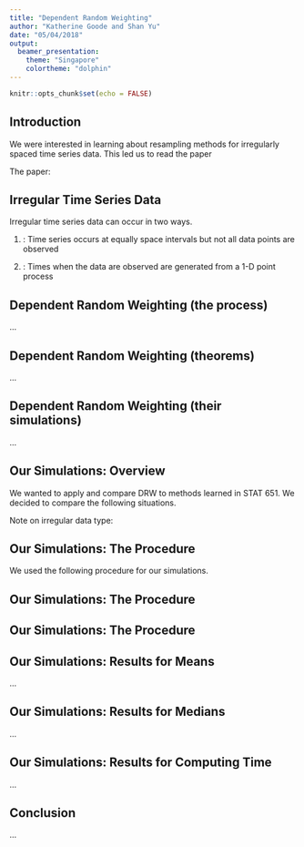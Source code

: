 ```yaml
---
title: "Dependent Random Weighting"
author: "Katherine Goode and Shan Yu"
date: "05/04/2018"
output:
  beamer_presentation:
    theme: "Singapore"
    colortheme: "dolphin"
---
```


```r
knitr::opts_chunk$set(echo = FALSE)
```

## Introduction

We were interested in learning about resampling methods for irregularly spaced time series data. This led us to read the paper

\begin{quote}
"The Dependent Random Weighting" (2015) by Srijan Sengupta, Xiaofeng Shao, and Yingchuan Wang.
\end{quote}

The paper:
\begin{itemize}
\item Introduces a method that assigns random weights to the irregular time series data 
\vspace{0.25cm}
\item Weights are created using a dependence structure that mimics that of the observed data 
\end{itemize}

## Irregular Time Series Data

Irregular time series data can occur in two ways.

\vspace{0.25cm}

(1) \textbf{Missing Values}: Time series occurs at equally space intervals but not all data points are observed

\begin{center}
\includegraphics[height = 0.8cm]{./images/missing}
\end{center}

\vspace{0.25cm}

(2) \textbf{Unequal Intervals}: Times when the data are observed are generated from a 1-D point process

\begin{center}
\includegraphics[height = 0.8cm]{./images/unequal}
\end{center}

## Dependent Random Weighting (the process)
...

## Dependent Random Weighting (theorems)
...

## Dependent Random Weighting (their simulations)
...

## Our Simulations: Overview

We wanted to apply and compare DRW to methods learned in STAT 651. We decided to compare the following situations.

\begin{itemize}
\item \textbf{Methods}: DRW versus MBB
\vspace{0.25cm}
\item \textbf{Data}: MA versus AR time series
\vspace{0.25cm}
\item \textbf{Estimators}: mean versus median
\vspace{0.25cm}
\item \textbf{Bandwidth}: blocksize versus $l$-dependence
\end{itemize}

Note on irregular data type:
\begin{itemize}
\item Paper used unequal time intervals (type 2)
\vspace{0.25cm}
\item We used equal time intervals with missing values (type 1)
\end{itemize}

## Our Simulations: The Procedure

We used the following procedure for our simulations.

\begin{enumerate}
\item \textbf{Generate irregular time series of size $n=400$.}
\vspace{0.25cm}
\begin{enumerate}
\item[(i)] Simulate $y_t$ for $t=1,...,n$ from
\begin{itemize}
\item an MA process with $\mu=0$, $\theta_1=-1$, and $\theta_2=0.7$ or
\item an AR process with $\mu=0$, $\phi_1=-0.1$, or $\phi_2=0.6$.
\end{itemize}
\item[(ii)] Assign a weight $\omega_t$ to $y_t$ where
  $$\omega_t=\sin\left(\frac{\pi \cdot t}{n}\right).$$
\item[(iii)] Generate $z_t\sim binomial(\omega_t)$ for $t=1,...,n$.
\item[(iv)] Let
  $$x_t=\begin{cases} y_t & \mbox{ if } z_t=1 \\ \mbox{missing} & \mbox{ if } z_t=0
  \end{cases}$$
for $t=1,...,n$.
\item[(v)] Reindex the non-missing $x_t$ as $x_i$ for $i$ from $1$ to $n_j$ and use as the observed sample.
\end{enumerate}
\end{enumerate}

## Our Simulations: The Procedure

\begin{enumerate}
\item[2.] \textbf{Let $\ell=1$, and apply the resampling method to $K=1000$ samples.}
\vspace{0.25cm}
\begin{itemize}
\item MBB: Draw block bootstrap samples from $x_1,...,x_{n_j}$ with blocks of size $b=\ell$. (ignores missing values)
\vspace{0.1cm}
\item DRW: Randomly assign weights to $x_1,...,x_{n_j}$ using the method from the paper assuming $m$-dependence with $m=\ell$.
\end{itemize}
\vspace{0.25cm}
\item[3.] \textbf{Compute the mean and median from the $K$ samples.}
\vspace{0.25cm}
\item[4.] \textbf{Use the distributions of means and medians to compute evaluative measures.}
\vspace{0.25cm}
\begin{itemize}
\item Determine if the 95\% confidence interval contains the true value. (True process medians were approximated using 100,000 Monte Carlo simulations.)
\vspace{0.1cm}
\item Compute the standard deviation of the distribution. (Denote this as $\sigma_{n_j}^{(j)}/\sqrt{n_j}$.)
\end{itemize}
\end{enumerate}

## Our Simulations: The Procedure

\begin{enumerate}
\item[5.] \textbf{Repeat steps 1 to 4 for $M=500$ times.}
\vspace{0.25cm}
\item[6.] \textbf{Compute final evaluative measures.}
\vspace{0.25cm}
\begin{itemize}
\item Coverage rate for both the mean and median
\vspace{0.1cm}
\item MSE: 
  $$\frac{1}{M}\sum_{j=1}^M\left(\sigma_{n_j}^{(j)}-\sigma_n\right)^2$$
\vspace{0.1cm}
\item Normalized MSE: 
  $$\frac{1}{M}\sum_{j=1}^M\left(\frac{n_j\sigma_{n_j}^{(j)}}{n\sigma_n}-1\right)^2$$
\item Note: $\sigma_n=\sqrt{n}Var(\hat{\theta}_n)$, where $\hat{\theta}_n$ is the estimator of interest, was approximated using 100,000 Monte Carlo simulations for both the mean and median.
\end{itemize}
\vspace{0.25cm}
\item[7.] \textbf{Repeat steps 1 to 6 for $\ell=2,...,10$.}
\end{enumerate}

## Our Simulations: Results for Means
...

## Our Simulations: Results for Medians
...

## Our Simulations: Results for Computing Time
...

## Conclusion
...

